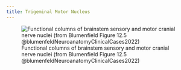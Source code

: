 ```yaml
---
title: Trigeminal Motor Nucleus
---
```


![Functional columns of brainstem sensory and motor cranial nerve nuclei (from Blumenfield Figure 12.5 @blumenfeldNeuroanatomyClinicalCases2022)](/Alchemy Archive/Neuro/Neuroanatomy/Cranial Nerves/images/fig12.5 blumenfield CN nuclei.png)